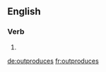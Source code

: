 ==English==

===Verb===
{{head|en}}

# {{en-third-person singular of|outproduce}}

[[de:outproduces]]
[[fr:outproduces]]